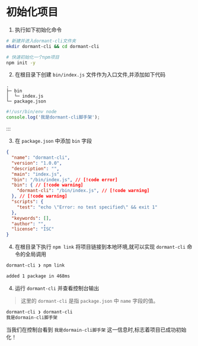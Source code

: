 # 初始化项目

1. 执行如下初始化命令

```sh
# 新建并进入dormant-cli文件夹
mkdir dormant-cli && cd dormant-cli

# 快速初始化一个npm项目
npm init -y
```

2. 在根目录下创建 `bin/index.js` 文件作为入口文件,并添加如下代码



```[目录结构]
.
├─ bin
│  └─ index.js
└─ package.json
```

```js [index.js]
#!/usr/bin/env node
console.log('我是dormant-cli脚手架');
```
:::

3. 在 `package.json` 中添加 `bin` 字段

```json
{
  "name": "dormant-cli",
  "version": "1.0.0",
  "description": "",
  "main": "index.js",
  "bin": "/bin/index.js", // [!code error]
  "bin": { // [!code warning]
    "dormant-cli": "/bin/index.js", // [!code warning]
  }, // [!code warning]
  "scripts": {
    "test": "echo \"Error: no test specified\" && exit 1"
  },
  "keywords": [],
  "author": "",
  "license": "ISC"
}
```

4. 在根目录下执行 `npm link` 将项目链接到本地环境,就可以实现 `dormant-cli` 命令的全局调用

```sh
dormant-cli ❯ npm link

added 1 package in 468ms
```

4. 运行 `dormant-cli` 并查看控制台输出

> 这里的 `dormant-cli` 是指 `package.json` 中 `name` 字段的值。

```sh
dormant-cli ❯ dormant-cli
我是dormain-cli脚手架
```

当我们在控制台看到 `我是dormain-cli脚手架` 这一信息时,标志着项目已成功初始化！


